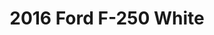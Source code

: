 ---
yrmm: 2204
brand: Ford
year: 2016
model: F-250
color: White
title: 2016 Ford F-250 White
description: Carli Backcountry, Black Rhino Wheels, Toyo Tires, Road Armor Bumpers
alt: 2016 F250 Carli 3.5" Backcountry, Rear full leaf springs, 37/1350R18 Toyo
  MT, Black Rhino Arsenal 18" Wheels, Road Armor Front and Rear Bumpers
width: 1667
height: 2500
---